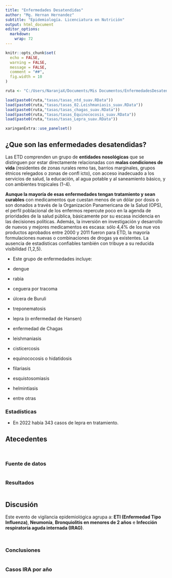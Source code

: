 ```yaml
---
title: "Enfermedades Desatendidas"
author: "Mg. Hernan Hernandez"
subtitle: "Epidemiología. Licenciatura en Nutrición"
output: html_document
editor_options: 
  markdown: 
    wrap: 72
---
```


```r
knitr::opts_chunk$set(
  echo = FALSE,
  warning = FALSE,
  message = FALSE,
  comment = "##",
  fig.width = 10
)

```

```r
ruta <- "C:/Users/NaranjaX/Documents/Mis Documentos/EnfermedadesDesatendidas/"

load(paste0(ruta,"tasas/tasas_ntd_suav.RData"))
load(paste0(ruta,"tasas/tasas_02.Leishmaniasis_suav.RData"))
load(paste0(ruta,"tasas/tasas_chagas_suav.RData"))
load(paste0(ruta,"tasas/tasas_Equinococosis_suav.RData"))
load(paste0(ruta,"tasas/tasas_Lepra_suav.RData"))

```

```r
xaringanExtra::use_panelset()
```

## ¿Que son las enfermedades desatendidas?

Las ETD comprenden un grupo de **entidades nosológicas** que se
distinguen por estar directamente relacionadas con **malas condiciones
de vida** (residentes de zonas rurales remo tas, barrios marginales,
grupos étnicos relegados o zonas de confl icto), con acceso inadecuado a
los servicios de salud, la educación, al agua potable y al saneamiento
básico, y con ambientes tropicales (1-4).

**Aunque la mayoría de esas enfermedades tengan tratamiento y sean
curables** con medicamentos que cuestan menos de un dólar por dosis o
son donados a través de la Organización Panamericana de la Salud (OPS),
el perfil poblacional de los enfermos repercute poco en la agenda de
prioridades de la salud pública, básicamente por su escasa incidencia en
las decisiones políticas. Además, la inversión en investigación y
desarrollo de nuevos y mejores medicamentos es escasa: sólo 4,4% de los
nue vos productos aprobados entre 2000 y 2011 fueron para ETD, la
mayoría formulaciones nuevas o combinaciones de drogas ya existentes. La
ausencia de estadísticas confiables también con tribuye a su reducida
visibilidad (1,2,5).

-   Este grupo de enfermedades incluye:

-   dengue

-    rabia

-    ceguera por tracoma

-    úlcera de Buruli

-    treponematosis

-    lepra (o enfermedad de Hansen)

-   enfermedad de Chagas

-    leishmaniasis

-    cisticercosis

-    equinococosis o hidatidosis

-    filariasis

-    esquistosomiasis

-    helmintiasis

-    entre otras

### Estadísticas

-   En 2022 había 343 casos de lepra en tratamiento.

## Atecedentes

```r





```

```r


```

::: panelset
::: panel
### Fuente de datos {.panel-name}

```r


```
:::

::: panel
### Resultados {.panel-name}

```r



```
:::
:::

## Discusión

Este evento de vigilancia epidemiológica agrupa a: **ETI (Enfermedad
Tipo Influenza)**, **Neumonía**, **Bronquiolitis en menores de 2 años**
e **Infección respiratoria aguda internada (IRAG)**.

```r



```

```r


```

::: panelset
::: panel
### Conclusiones {.panel-name}

```r

```
:::

::: panel
### Casos IRA por año {.panel-name}

```r


```
:::
:::
